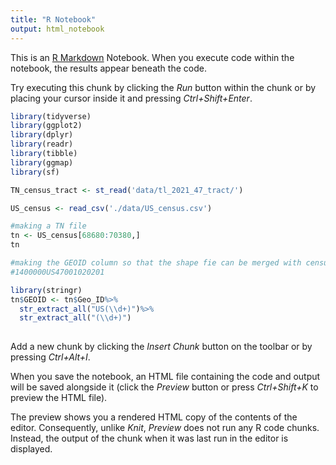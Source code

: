 ```yaml
---
title: "R Notebook"
output: html_notebook
---
```


This is an [R Markdown](http://rmarkdown.rstudio.com) Notebook. When you execute code within the notebook, the results appear beneath the code. 

Try executing this chunk by clicking the *Run* button within the chunk or by placing your cursor inside it and pressing *Ctrl+Shift+Enter*. 

```r
library(tidyverse)
library(ggplot2)
library(dplyr)
library(readr)
library(tibble)
library(ggmap)
library(sf)

```


```r
TN_census_tract <- st_read('data/tl_2021_47_tract/')
```

```r
US_census <- read_csv('./data/US_census.csv')
```

```r
#making a TN file
tn <- US_census[68680:70380,]
tn
```

```r
#making the GEOID column so that the shape fie can be merged with census
#1400000US47001020201

library(stringr)
tn$GEOID <- tn$Geo_ID%>%
  str_extract_all("US(\\d+)")%>%
  str_extract_all("(\\d+)")
  

```

Add a new chunk by clicking the *Insert Chunk* button on the toolbar or by pressing *Ctrl+Alt+I*.

When you save the notebook, an HTML file containing the code and output will be saved alongside it (click the *Preview* button or press *Ctrl+Shift+K* to preview the HTML file).

The preview shows you a rendered HTML copy of the contents of the editor. Consequently, unlike *Knit*, *Preview* does not run any R code chunks. Instead, the output of the chunk when it was last run in the editor is displayed.
